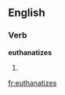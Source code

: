 
==English==

===Verb===
'''euthanatizes'''

# {{third-person singular of|[[euthanatize]]}}

[[fr:euthanatizes]]